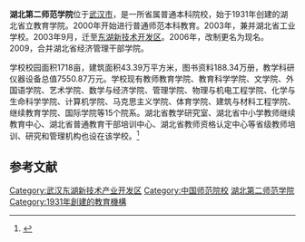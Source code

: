 {{Primarysources|time=2021-04-21T01:09:50+00:00}}
{{高校
| 名称 = 湖北第二师范学院
| 外文名 = Hubei University of Education
| 图像 = 
| 图像说明 = 
| 校训 = 学高、身正、诚毅、笃行
| 建校 = 1931年
| 闭校 = 
| 校庆日 = 
| 类型 = 公立大学
| 校长 = 郑军
| 书记 = 张国秀
| 教师 = 
| 职工 = 
| 学生 = 17000人（截止2021年6月）
| 地址 = {{CHN}}[[湖北省|湖北省]][[武汉市|武汉市]][[东湖新技术开发区|东湖新技术开发区]]高新二路129号
| 校园环境 = 
| 面积 = 1718亩
建筑面积43.39万平方米
| 代表色 = 
| 隶属 = [[湖北省教育厅|湖北省教育厅]]
| 邮编 = 430205
| 电话 = 027-87943556
| 网站 = http://www.hue.edu.cn
| 标志 = 
| 脚注 = 
}}
'''湖北第二师范学院'''位于[[武汉市|武汉市]]，是一所省属普通本科院校，始于1931年创建的湖北省立教育学院。2000年开始进行普通师范本科教育。2003年，兼并湖北省工业学校。2003年9月，迁至[[东湖新技术开发区|东湖新技术开发区]]。2006年，改制更名为现名。2009，合并湖北省经济管理干部学院。

学校校园面积1718亩，建筑面积43.39万平方米，图书资料188.34万册，教学科研仪器设备总值7550.87万元。学校现有教师教育学院、教育科学学院、文学院、外国语学院、艺术学院、数学与经济学院、管理学院、物理与机电工程学院、化学与生命科学学院、计算机学院、马克思主义学院、体育学院、建筑与材料工程学院、继续教育学院、国际学院等15个院系。湖北省教学研究室、湖北省中小学教师继续教育中心、湖北省普通教育干部培训中心、湖北省教师资格认定中心等省级教师培训、研究和管理机构也设在该学校。<ref name="学校简介">{{cite web | url=http://www.hue.edu.cn/static/pages/school_profile.html | title=学校简介 | accessdate=2017-03-04 | archive-date=2017-01-14 | archive-url=https://web.archive.org/web/20170114055756/http://www.hue.edu.cn/static/pages/school_profile.html | dead-url=no }}</ref>

==参考文献==
{{reflist}}

{{十校联合}}
{{湖北高等院校|nocat}}

[[Category:武汉东湖新技术产业开发区|Category:武汉东湖新技术产业开发区]]
[[Category:中国师范院校|Category:中国师范院校]]
[[Category:湖北第二师范学院|]]
[[Category:1931年創建的教育機構|Category:1931年創建的教育機構]]